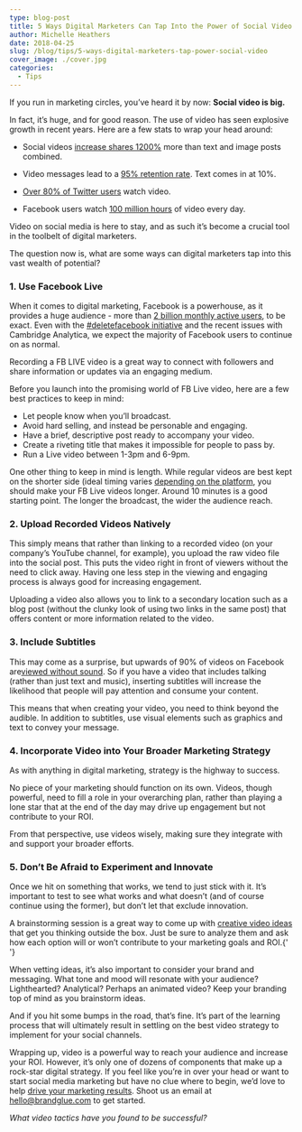 ```yaml
---
type: blog-post
title: 5 Ways Digital Marketers Can Tap Into the Power of Social Video
author: Michelle Heathers
date: 2018-04-25
slug: /blog/tips/5-ways-digital-marketers-tap-power-social-video
cover_image: ./cover.jpg
categories:
  - Tips
---
```


If you run in marketing circles, you’ve heard it by now:
**Social video is big.**

In fact, it’s huge, and for good reason. The use of video has seen explosive
growth in recent years. Here are a few stats to wrap your head around:

- Social videos [increase shares 1200%](https://biteable.com/blog/tips/video-marketing-statistics/) more than text and image posts combined.

- Video messages lead to a [95% retention rate](https://biteable.com/blog/tips/video-marketing-statistics/). Text comes in at 10%.
- [Over 80% of Twitter users](https://www.wordstream.com/blog/ws/2017/03/08/video-marketing-statistics) watch video.
- Facebook users watch [100 million hours](https://sproutsocial.com/insights/facebook-stats-for-marketers) of video every day.

Video on social media is here to stay, and as such it’s become a crucial tool
in the toolbelt of digital marketers.

The question now is, what are some ways can digital marketers tap into this
vast wealth of potential?

### 1. Use Facebook Live

When it comes to digital marketing, Facebook is a powerhouse, as it provides a
huge audience - more than [2 billion monthly active users][1], to be exact. Even with the [#deletefacebook initiative][2] and the recent issues with Cambridge Analytica, we expect the majority of Facebook users to continue on as normal.

Recording a FB LIVE video is a great way to connect with followers and share
information or updates via an engaging medium.

Before you launch into the promising world of FB Live video, here are a few
best practices to keep in mind:

- Let people know when you’ll broadcast.
- Avoid hard selling, and instead be personable and engaging.
- Have a brief, descriptive post ready to accompany your video.
- Create a riveting title that makes it impossible for people to pass by.
- Run a Live video between 1-3pm and 6-9pm.

One other thing to keep in mind is length. While regular videos are best kept
on the shorter side (ideal timing varies [depending on the platform][3], you should make your FB Live videos longer. Around 10 minutes is a good starting point. The longer the broadcast, the wider the audience reach.

### 2. Upload Recorded Videos Natively

This simply means that rather than linking to a recorded video (on your
company’s YouTube channel, for example), you upload the raw video file into
the social post. This puts the video right in front of viewers without the
need to click away. Having one less step in the viewing and engaging process
is always good for increasing engagement.

Uploading a video also allows you to link to a secondary location such as a
blog post (without the clunky look of using two links in the same post) that
offers content or more information related to the video.

### 3. Include Subtitles

This may come as a surprise, but upwards of 90% of videos on Facebook are[viewed without sound][4]. So if you have a video that includes talking (rather than just text and music), inserting subtitles will increase the likelihood that people will pay attention and consume your content.

This means that when creating your video, you need to think beyond the
audible. In addition to subtitles, use visual elements such as graphics and
text to convey your message.

### 4. Incorporate Video into Your Broader Marketing Strategy

As with anything in digital marketing, strategy is the highway to success.

No piece of your marketing should function on its own. Videos, though
powerful, need to fill a role in your overarching plan, rather than playing a
lone star that at the end of the day may drive up engagement but not
contribute to your ROI.

From that perspective, use videos wisely, making sure they integrate with and
support your broader efforts.

### 5. Don’t Be Afraid to Experiment and Innovate

Once we hit on something that works, we tend to just stick with it. It’s
important to test to see what works and what doesn’t (and of course continue
using the former), but don’t let that exclude innovation.

A brainstorming session is a great way to come up with [creative video ideas][5]
that get you thinking outside the box. Just be sure to analyze them and ask
how each option will or won’t contribute to your marketing goals and ROI.{' '}

When vetting ideas, it’s also important to consider your brand and messaging.
What tone and mood will resonate with your audience? Lighthearted? Analytical?
Perhaps an animated video? Keep your branding top of mind as you brainstorm
ideas.

And if you hit some bumps in the road, that’s fine. It’s part of the learning
process that will ultimately result in settling on the best video strategy to
implement for your social channels.

Wrapping up, video is a powerful way to reach your audience and increase your
ROI. However, it’s only one of dozens of components that make up a rock-star
digital strategy. If you feel like you’re in over your head or want to start
social media marketing but have no clue where to begin, we’d love to help
[drive your marketing results][6]. Shoot us an email at hello@brandglue.com to get started.

_What video tactics have you found to be successful?_

[1]: https://zephoria.com/top-15-valuable-facebook-statistics/
[2]: http://www.businessinsider.com/delete-facebook-statistics-nearly-10-percent-americans-deleted-facebook-account-study-2018-4
[3]: https://blog.hubspot.com/marketing/how-long-should-videos-be-on-instagram-twitter-facebook-youtube
[4]: https://www.business2community.com/facebook/state-facebook-video-year-2017-video-length-time-watched-01834666
[5]: /blog/social-media-tips/5-creative-video-ideas-for-social-media
[6]: /services
